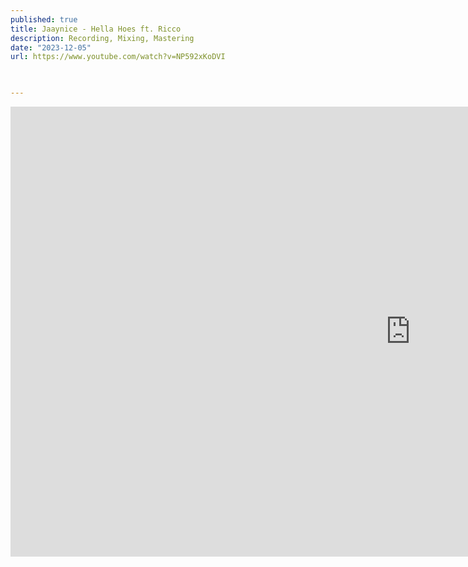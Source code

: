 ---
published: true
title: Jaaynice - Hella Hoes ft. Ricco
description: Recording, Mixing, Mastering
date: "2023-12-05"
url: https://www.youtube.com/watch?v=NP592xKoDVI


  
---
<iframe className="w-full rounded-lg shadow-lg" width="1280" height="720" src="https://www.youtube-nocookie.com/embed/NP592xKoDVI?si=7lbcc9N6nilmKz36" title="YouTube video player" frameBorder="0" allow="accelerometer; autoplay; clipboard-write; encrypted-media; gyroscope; picture-in-picture; web-share" allowFullScreen></iframe>